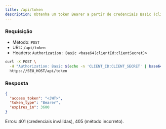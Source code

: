 ```yaml
---
title: /api/token
description: Obtenha um token Bearer a partir de credenciais Basic (clientId:clientSecret).
---
```


### Requisição
- Método: `POST`
- URL: `/api/token`
- Headers: `Authorization: Basic <base64(clientId:clientSecret)>`

```bash
curl -X POST \
  -H "Authorization: Basic $(echo -n 'CLIENT_ID:CLIENT_SECRET' | base64)" \
  https://SEU_HOST/api/token
```

### Resposta
```json
{
  "access_token": "<JWT>",
  "token_type": "Bearer",
  "expires_in": 3600
}
```

Erros: 401 (credenciais inválidas), 405 (método incorreto).

